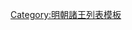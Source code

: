 {{ming|title=明朝永慶國諸王|ed=永慶國|head=[[嘉靖]]四十年（[[1561年]]）封。|
{{ming/title}}
{{ming/list|永慶懿簡王|[[朱鼐鈺]]|朱廷埼、庶三子|[[1561年]]—[[1581年]]|嘉靖四十年封。[[萬曆]]九年薨。}}
{{ming/list|永慶王|[[朱鼎浼]]|朱鼐鈺、嫡一子|[[1584年]]—[[1613年]]|萬曆十二年襲封。四十一年薨。}}
{{ming/list|永慶王|[[朱彝棙]]|朱鼎浼、庶二子|[[1621年]]—[[1644年]]|[[天启|天啟]]元年襲封。[[崇禎]]十七年二月薨。}}
}}<noinclude>
[[Category:明朝諸王列表模板]]
</noinclude>